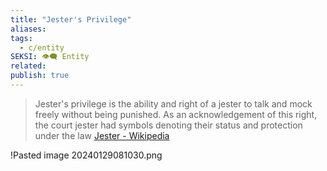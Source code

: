 ```yaml
---
title: "Jester's Privilege"
aliases: 
tags:
  - c/entity
SEKSI: 👁️‍🗨️ Entity
related:
publish: true
---
```



> Jester's privilege is the ability and right of a jester to talk and mock freely without being punished. As an acknowledgement of this right, the court jester had symbols denoting their status and protection under the law
> [Jester - Wikipedia](https://en.wikipedia.org/wiki/Jester#Jester's_privilege)


!<Link href="/c/pasted-image-20240129081030png" className="text-[var(--color-primary)] hover:underline hover:text-[var(--color-secondary)] transition-colors font-medium">Pasted image 20240129081030.png</Link>
